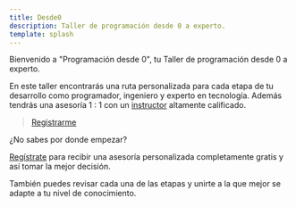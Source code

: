 ```yaml
---
title: Desde0
description: Taller de programación desde 0 a experto.
template: splash
---
```



Bienvenido a "Programación desde 0", tu Taller de programación desde 0 a experto.

En este taller encontrarás una ruta personalizada para cada etapa de tu desarrollo como programador, ingeniero y experto en tecnología.
Además tendrás una asesoría 1 : 1 con un [instructor](https://jesusdmedinac.com/about/) altamente calificado.

> [Registrarme](https://tally.so/r/3lA8G5)

¿No sabes por donde empezar?

[Regístrate](https://tally.so/r/3lA8G5) para recibir una asesoría personalizada completamente gratis y así tomar la mejor decisión.

También puedes revisar cada una de las etapas y unirte a la que mejor se adapte a tu nivel de conocimiento.

<CardGrid stagger>
	<LinkCard 
  title="Para no programadores" 
  href="/roadmap/para-no-programadores"
  description="Da tus primeros pasos en el desarrollo de software. Construye unas bases sólidas para poder elegir correctamente sólo integrarlo en tu día a día y decide si quieres dedicarte tiempo completo al desarrollo de software."/>
	<LinkCard 
  title="Para principiantes (Juniors)" 
  href="/roadmap/para-principiantes" 
  description="Si ya decidiste a qué te quieres dedicar, ahora debes incrementar tu valor al perfeccionar las habilidades que aumentarán tu empleabilidad. Domina las técnicas de desarrollo de software más utilizadas y comienza a compartir lo que sabes con el mundo."/>
	<LinkCard 
  title="Elige tu Stack personalizado" 
  href="/roadmap/stack-personalizado" 
  description="Elegir una especialidad te destacará del resto. Android, iOS, Frontend, Backend, Desktop. Cada Stack tiene una ruta personalizada para ti."/>
	<LinkCard 
  title="Ingeniería de software" 
  href="/roadmap/software-engineering"
  description="Desde principios básicos como YAGNI, DRY, SOLID hasta técnicas de desarrollo avanzadas como TDD, DDD y Clean Code o Clean Architecture. Cambia tu manera de pensar y de trabajar en equipos de alto rendimiento. Destácate por tus habilidades sociales." />
  <LinkCard 
  title="Kotlin Multiplatform" 
  href="https://kmp.jesusdmedinac.com/" 
  description="Kotlin Multiplatform: Desarrolla sistemas interconectados entre diferentes plataformas aprovechando al máximo las capacidades de Kotlin Multiplatform."/>
</CardGrid>